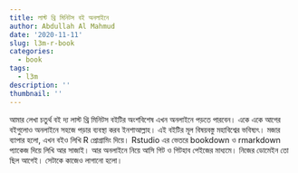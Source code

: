 ```yaml
---
title: লাস্ট থ্রি মিনিটস বই অনলাইনে
author: Abdullah Al Mahmud
date: '2020-11-11'
slug: l3m-r-book
categories:
  - book
tags:
  - l3m
description: ''
thumbnail: ''
---
```


আমার লেখা চতুর্থ বই দ্য লাস্ট থ্রি মিনিটস  বইটির অংশবিশেষ এখন অনলাইনে পড়তে পারবেন। একে একে আগের বইগুলোও অনলাইনে সহজে পড়ার ব্যবস্থা করব ইনশাআল্লাহ। 
এই বইটির মূল বিষয়বস্তু মহাবিশ্বের ভবিষ্যৎ। 
মজার ব্যাপার হলো, এখন বইও লিখি R প্রোগ্রামিং দিয়ে। Rstudio এর ভেতরে bookdown ও rmarkdown প্যাকেজ দিয়ে লিখি আর সাজাই। আর অনলাইনে নিয়ে আসি গিট ও গিটহাব পেইজের মাধ্যমে। নিজের ডোমেইন তো ছিল আগেই। সেটাকে কাজেও লাগানো হলো।